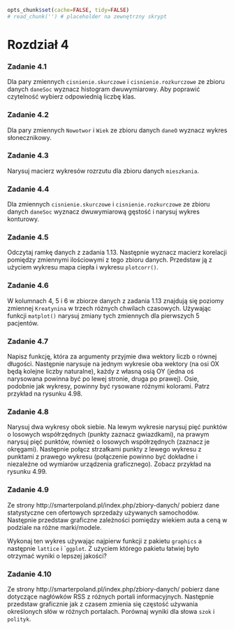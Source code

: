 ```r
opts_chunk$set(cache=FALSE, tidy=FALSE)
# read_chunk('') # placeholder na zewnętrzny skrypt
```

Rozdział 4
========================================================

### Zadanie 4.1

Dla pary zmiennych `cisnienie.skurczowe` i `cisnienie.rozkurczowe` ze zbioru danych `daneSoc` wyznacz histogram dwuwymiarowy.
Aby poprawić czytelność wybierz odpowiednią liczbę klas.

### Zadanie 4.2

Dla pary zmiennych `Nowotwor` i `Wiek` ze zbioru danych `daneO` wyznacz wykres słonecznikowy.

### Zadanie 4.3

Narysuj macierz wykresów rozrzutu dla zbioru danych `mieszkania`.

### Zadanie 4.4

Dla zmiennych `cisnienie.skurczowe` i `cisnienie.rozkurczowe` ze zbioru danych `daneSoc` wyznacz dwuwymiarową gęstość 
i narysuj wykres konturowy.

### Zadanie 4.5

Odczytaj ramkę danych z zadania 1.13. Następnie wyznacz macierz korelacji pomiędzy zmiennymi ilościowymi z tego zbioru danych.
Przedstaw ją z użyciem wykresu mapa ciepła i wykresu `plotcorr()`.

### Zadanie 4.6

W kolumnach 4, 5 i 6 w zbiorze danych z zadania 1.13 znajdują się poziomy zmiennej `Kreatynina` w trzech różnych 
chwilach czasowych.  Używając funkcji `matplot()` narysuj zmiany tych zmiennych dla pierwszych 5 pacjentów.

### Zadanie 4.7

Napisz funkcję, która za argumenty przyjmie dwa wektory liczb o równej długości. Następnie narysuje na jednym wykresie oba 
wektory (na osi OX będą kolejne liczby naturalne), każdy z własną osią OY (jedna oś narysowana powinna być po lewej stronie, 
druga po prawej). Osie, podobnie jak wykresy, powinny być rysowane różnymi kolorami. Patrz przykład na rysunku 4.98.

### Zadanie 4.8

Narysuj dwa wykresy obok siebie. Na lewym wykresie narysuj pięć punktów o losowych współrzędnych (punkty zaznacz gwiazdkami), 
na prawym narysuj pięć punktów, również o losowych współrzędnych (zaznacz je okręgami). Następnie połącz strzałkami punkty z 
lewego wykresu z punktami z prawego wykresu (połączenie powinno być dokładne i niezależne od wymiarów urządzenia graficznego). 
Zobacz przykład na rysunku 4.99.

### Zadanie 4.9

Ze strony http://smarterpoland.pl/index.php/zbiory-danych/ pobierz dane statystyczne cen ofertowych sprzedaży używanych
samochodów. Następnie przedstaw graficzne zależności pomiędzy wiekiem auta a ceną w podziale na różne marki/modele.

Wykonaj ten wykres używając najpierw funkcji z pakietu `graphics` a następnie `lattice` i ``ggplot`. Z użyciem którego pakietu
łatwiej było otrzymać wyniki o lepszej jakości?

### Zadanie 4.10

Ze strony http://smarterpoland.pl/index.php/zbiory-danych/ pobierz dane dotyczące nagłówków RSS z różnych portali 
informacyjnych. Następnie przedstaw graficznie jak z czasem zmienia się częstość używania określonych słów w różnych portalach.
Porównaj wyniki dla słowa `szok` i `polityk`.